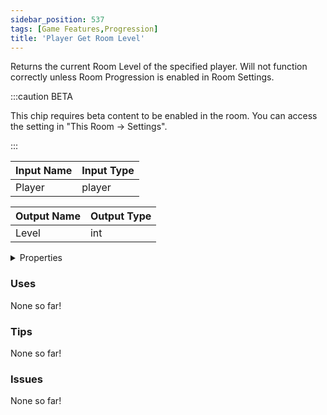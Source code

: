 ```yaml
---
sidebar_position: 537
tags: [Game Features,Progression]
title: 'Player Get Room Level'
---
```


Returns the current Room Level of the specified player. Will not function correctly unless Room Progression is enabled in Room Settings.

:::caution BETA

This chip requires beta content to be enabled in the room. You can access the setting in "This Room -> Settings".

:::


<EsbSvg />

| Input Name | Input Type |
|-----------|-----------|
| Player | player |

| Output Name | Output Type |
|-----------|-----------|
| Level | int |


<details>
  <summary>Properties</summary>
  <div>
    <div>
    <table>
      <thead>
        <tr>
          <th>Is beta required?</th>
          <th>✅</th>
        </tr>
        <tr>
          <th>Is this chip a trolling risk?</th>
          <th>❌</th>
        </tr>
        <tr>
          <th>Is this chip a role assignment risk?</th>
          <th>❌</th>
        </tr>
        <tr>
          <th>Chip UUID</th>
          <th>475ba7d2-6031-4ea7-b7b8-11028971e466</th>
        </tr>
      </thead>
    </table>
    </div>
  </div>
</details>

### Uses

None so far!

### Tips

None so far!

### Issues

None so far!